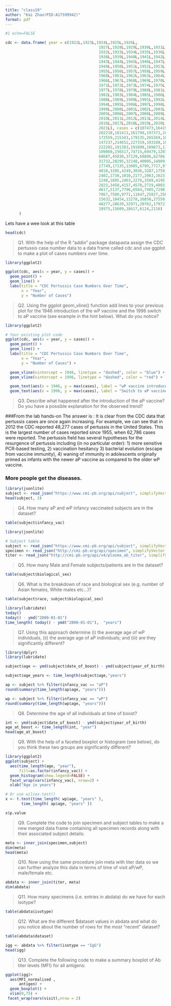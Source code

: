 ```yaml
---
title: "class19"
author: "Kai Zhao(PID:A17599942)"
format: pdf
---
```



```r

#1 echo=FALSE

cdc <- data.frame( year = c(1922L,1923L,1924L,1925L,1926L,
                                         1927L,1928L,1929L,1930L,1931L,
                                         1932L,1933L,1934L,1935L,1936L,1937L,
                                         1938L,1939L,1940L,1941L,1942L,
                                         1943L,1944L,1945L,1946L,1947L,1948L,
                                         1949L,1950L,1951L,1952L,1953L,1954L,
                                         1955L,1956L,1957L,1958L,1959L,
                                         1960L,1961L,1962L,1963L,1964L,1965L,
                                         1966L,1967L,1968L,1969L,1970L,
                                         1971L,1972L,1973L,1974L,1975L,1976L,
                                         1977L,1978L,1979L,1980L,1981L,
                                         1982L,1983L,1984L,1985L,1986L,1987L,
                                         1988L,1989L,1990L,1991L,1992L,1993L,
                                         1994L,1995L,1996L,1997L,1998L,
                                         1999L,2000L,2001L,2002L,2003L,2004L,
                                         2005L,2006L,2007L,2008L,2009L,
                                         2010L,2011L,2012L,2013L,2014L,2015L,
                                         2016L,2017L,2018L,2019L,2020L,
                                         2021L), cases = c(107473,164191,165418,152003,
                                         202210,181411,161799,197371,166914,
                                         172559,215343,179135,265269,180518,
                                         147237,214652,227319,103188,183866,
                                         222202,191383,191890,109873,133792,
                                         109860,156517,74715,69479,120718,
                                         68687,45030,37129,60886,62786,
                                         31732,28295,32148,40005,14809,11468,
                                         17749,17135,13005,6799,7717,9718,
                                         4810,3285,4249,3036,3287,1759,
                                         2402,1738,1010,2177,2063,1623,1730,
                                         1248,1895,2463,2276,3589,4195,
                                         2823,3450,4157,4570,2719,4083,6586,
                                         4617,5137,7796,6564,7405,7298,
                                         7867,7580,9771,11647,25827,25616,
                                         15632,10454,13278,16858,27550,18719,
                                         48277,28639,32971,20762,17972,
                                         18975,15609,18617,6124,2116)
      )
```

Lets have a wee look at this table

```r
head(cdc)
```

>Q1. With the help of the R “addin” package datapasta assign the CDC pertussis case number data to a data frame called cdc and use ggplot to make a plot of cases numbers over time.

```r
library(ggplot2)

ggplot(cdc, aes(x = year, y = cases)) +
  geom_point() +  
  geom_line() +  
  labs(title = "CDC Pertussis Case Numbers Over Time",
       x = "Year",
       y = "Number of Cases")

```

>Q2. Using the ggplot geom_vline() function add lines to your previous plot for the 1946 introduction of the wP vaccine and the 1996 switch to aP vaccine (see example in the hint below). What do you notice?

```r
library(ggplot2)

# Your existing plot code
ggplot(cdc, aes(x = year, y = cases)) +
  geom_point() +
  geom_line() +
  labs(title = "CDC Pertussis Case Numbers Over Time",
       x = "Year",
       y = "Number of Cases") +

  geom_vline(xintercept = 1946, linetype = "dashed", color = "blue") +
  geom_vline(xintercept = 1996, linetype = "dashed", color = "red") +

  geom_text(aes(x = 1946, y = max(cases), label = "wP vaccine introduced", vjust = -1), color = "blue") +
  geom_text(aes(x = 1996, y = max(cases), label = "Switch to aP vaccine", vjust = -1), color = "red")

```

>Q3. Describe what happened after the introduction of the aP vaccine? Do you have a possible explanation for the observed trend?

###From the lab hands-on The answer is : It is clear from the CDC data that pertussis cases are once again increasing. For example, we can see that in 2012 the CDC reported 48,277 cases of pertussis in the United States. This is the largest number of cases reported since 1955, when 62,786 cases were reported. The pertussis field has several hypotheses for the resurgence of pertussis including (in no particular order): 1) more sensitive PCR-based testing, 2) vaccination hesitancy 3) bacterial evolution (escape from vaccine immunity), 4) waning of immunity in adolescents originally primed as infants with the newer aP vaccine as compared to the older wP vaccine.


### More people get the  diseases.

```r
library(jsonlite)
subject <- read_json("https://www.cmi-pb.org/api/subject", simplifyVector = TRUE) 
head(subject, 3)
```

>Q4. How many aP and wP infancy vaccinated subjects are in the dataset?

```r
table(subject$infancy_vac)
```

```r
library(jsonlite)

# Subject table
subject <- read_json("https://www.cmi-pb.org/api/subject", simplifyVector = TRUE) 
specimen <- read_json("http://cmi-pb.org/api/specimen", simplifyVector = TRUE)
titer <- read_json("http://cmi-pb.org/api/v4/plasma_ab_titer", simplifyVector = TRUE )
```

>Q5. How many Male and Female subjects/patients are in the dataset?

```r
table(subject$biological_sex)
```

>Q6. What is the breakdown of race and biological sex (e.g. number of Asian females, White males etc…)?

```r
table(subject$race, subject$biological_sex)
```

```r
library(lubridate)
today()
today() - ymd("2000-01-01")
time_length( today() - ymd("2000-01-01"),  "years")
```
>Q7. Using this approach determine (i) the average age of wP individuals, (ii) the average age of aP individuals; and (iii) are they significantly different?


```r
library(dplyr)
library(lubridate)

subject$age <- ymd(subject$date_of_boost) - ymd(subject$year_of_birth)

subject$age_years <- time_length(subject$age,"years")

```

```r
ap <- subject %>% filter(infancy_vac == "aP")
round(summary(time_length(ap$age, "years")))
```

```r
wp <- subject %>% filter(infancy_vac == "wP")
round(summary(time_length(wp$age, "years")))
```

>Q8. Determine the age of all individuals at time of boost?

```r
int <- ymd(subject$date_of_boost) - ymd(subject$year_of_birth)
age_at_boost <- time_length(int, "year")
head(age_at_boost)
```

>Q9. With the help of a faceted boxplot or histogram (see below), do you think these two groups are significantly different?

```r
library(ggplot2)
ggplot(subject) +
  aes(time_length(age, "year"),
      fill=as.factor(infancy_vac)) +
  geom_histogram(show.legend=FALSE) +
  facet_wrap(vars(infancy_vac), nrow=2) +
  xlab("Age in years")
```

```r
# Or use wilcox.test() 
x <- t.test(time_length( wp$age, "years" ),
       time_length( ap$age, "years" ))

x$p.value
```

>Q9. Complete the code to join specimen and subject tables to make a new merged data frame containing all specimen records along with their associated subject details:

```r

meta <- inner_join(specimen,subject)
dim(meta)
head(meta)
```

>Q10. Now using the same procedure join meta with titer data so we can further analyze this data in terms of time of visit aP/wP, male/female etc.

```r
abdata <- inner_join(titer, meta)
dim(abdata)

```

>Q11. How many specimens (i.e. entries in abdata) do we have for each isotype?

```r
table(abdata$isotype)
```
>Q12. What are the different $dataset values in abdata and what do you notice about the number of rows for the most “recent” dataset?

```r
table(abdata$dataset)
```

```r
igg <- abdata %>% filter(isotype == "IgG")
head(igg)
```


>Q13. Complete the following code to make a summary boxplot of Ab titer levels (MFI) for all antigens:



```r
ggplot(igg)+
  aes(MFI_normalised ,
      antigen) +
  geom_boxplot() +
  xlim(0,75) +
 facet_wrap(vars(visit),nrow = 2)
```

